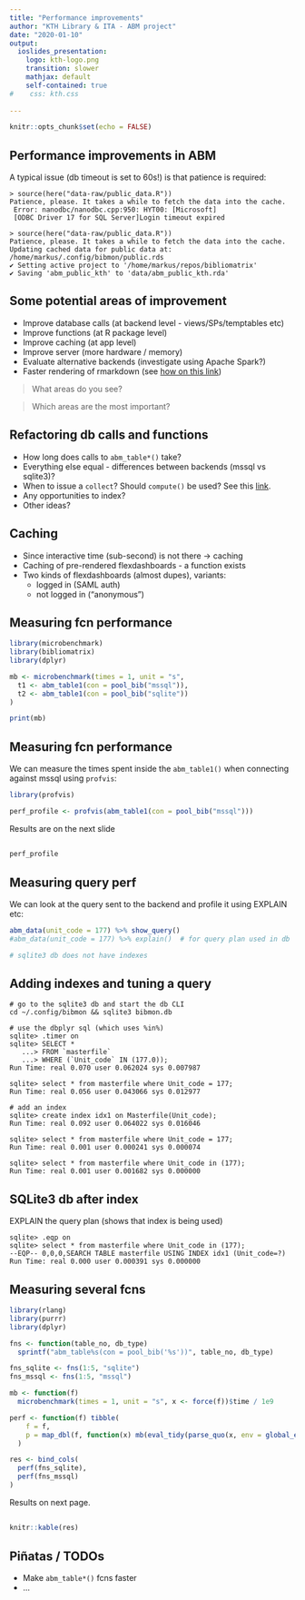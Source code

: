 ```yaml
---
title: "Performance improvements"
author: "KTH Library & ITA - ABM project"
date: "2020-01-10"
output:
  ioslides_presentation: 
    logo: kth-logo.png
    transition: slower
    mathjax: default
    self-contained: true
#    css: kth.css    
    
---
```



```r
knitr::opts_chunk$set(echo = FALSE)
```

## Performance improvements in ABM

A typical issue (db timeout is set to 60s!) is that patience is required:

    > source(here("data-raw/public_data.R"))
    Patience, please. It takes a while to fetch the data into the cache.
     Error: nanodbc/nanodbc.cpp:950: HYT00: [Microsoft]
     [ODBC Driver 17 for SQL Server]Login timeout expired
     
    > source(here("data-raw/public_data.R"))
    Patience, please. It takes a while to fetch the data into the cache.
    Updating cached data for public data at: /home/markus/.config/bibmon/public.rds
    ✔ Setting active project to '/home/markus/repos/bibliomatrix'
    ✔ Saving 'abm_public_kth' to 'data/abm_public_kth.rda'

## Some potential areas of improvement

- Improve database calls (at backend level - views/SPs/temptables etc)
- Improve functions (at R package level)
- Improve caching (at app level)
- Improve server (more hardware / memory)
- Evaluate alternative backends (investigate using Apache Spark?)
- Faster rendering of rmarkdown (see [how on this link](https://bookdown.org/yihui/rmarkdown-cookbook/cache.html))

> What areas do you see? 

> Which areas are the most important?

## Refactoring db calls and functions

- How long does calls to `abm_table*()` take?
- Everything else equal - differences between backends (mssql vs sqlite3)?
- When to issue a `collect`? Should `compute()` be used? See this [link](https://dbplyr.tidyverse.org/articles/dbplyr.html).
- Any opportunities to index?
- Other ideas?

## Caching

- Since interactive time (sub-second) is not there -> caching
- Caching of pre-rendered flexdashboards - a function exists
- Two kinds of flexdashboards (almost dupes), variants: 
  - logged in (SAML auth) 
  - not logged in ("anonymous")

## Measuring fcn performance {.smaller}

```r
library(microbenchmark)
library(bibliomatrix)
library(dplyr)

mb <- microbenchmark(times = 1, unit = "s",
  t1 <- abm_table1(con = pool_bib("mssql")),
  t2 <- abm_table1(con = pool_bib("sqlite"))
)

print(mb)

```

## Measuring fcn performance

We can measure the times spent inside the `abm_table1()` when connecting against mssql using `profvis`:

```r
library(profvis)

perf_profile <- profvis(abm_table1(con = pool_bib("mssql")))

```

Results are on the next slide

## {.smaller}

```r
perf_profile
```

## Measuring query perf

We can look at the query sent to the backend and profile it using EXPLAIN etc:

```r

abm_data(unit_code = 177) %>% show_query()
#abm_data(unit_code = 177) %>% explain()  # for query plan used in db

# sqlite3 db does not have indexes

```

## Adding indexes and tuning a query {.smaller}

    # go to the sqlite3 db and start the db CLI
    cd ~/.config/bibmon && sqlite3 bibmon.db
    
    # use the dbplyr sql (which uses %in%)
    sqlite> .timer on
    sqlite> SELECT *
       ...> FROM `masterfile`
       ...> WHERE (`Unit_code` IN (177.0));
    Run Time: real 0.070 user 0.062024 sys 0.007987
    
    sqlite> select * from masterfile where Unit_code = 177;
    Run Time: real 0.056 user 0.043066 sys 0.012977
    
    # add an index
    sqlite> create index idx1 on Masterfile(Unit_code);
    Run Time: real 0.092 user 0.064022 sys 0.016046
    
    sqlite> select * from masterfile where Unit_code = 177;
    Run Time: real 0.001 user 0.000241 sys 0.000074
    
    sqlite> select * from masterfile where Unit_code in (177);
    Run Time: real 0.001 user 0.001682 sys 0.000000

## SQLite3 db after index{.smaller}

EXPLAIN the query plan (shows that index is being used)

    sqlite> .eqp on
    sqlite> select * from masterfile where Unit_code in (177);
    --EQP-- 0,0,0,SEARCH TABLE masterfile USING INDEX idx1 (Unit_code=?)
    Run Time: real 0.000 user 0.000391 sys 0.000000

## Measuring several fcns {.smaller}

```r
library(rlang)
library(purrr)
library(dplyr)

fns <- function(table_no, db_type) 
  sprintf("abm_table%s(con = pool_bib('%s'))", table_no, db_type)

fns_sqlite <- fns(1:5, "sqlite")
fns_mssql <- fns(1:5, "mssql")

mb <- function(f) 
  microbenchmark(times = 1, unit = "s", x <- force(f))$time / 1e9

perf <- function(f) tibble(
    f = f,
    p = map_dbl(f, function(x) mb(eval_tidy(parse_quo(x, env = global_env()))))
  )

res <- bind_cols(
  perf(fns_sqlite),
  perf(fns_mssql)
)

```

Results on next page.

## {.smaller}

```r
knitr::kable(res)
```


## Piñatas / TODOs

- Make `abm_table*()` fcns faster
- ...


